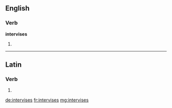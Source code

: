 ==English==

===Verb===
'''intervises'''

# {{en-third-person singular of|intervise}}

----

==Latin==

===Verb===
{{la-verb-form|intervīsēs}}

# {{conjugation of|interviso|intervīsō|2|s|fut|act|ind|lang=la}}

[[de:intervises]]
[[fr:intervises]]
[[mg:intervises]]